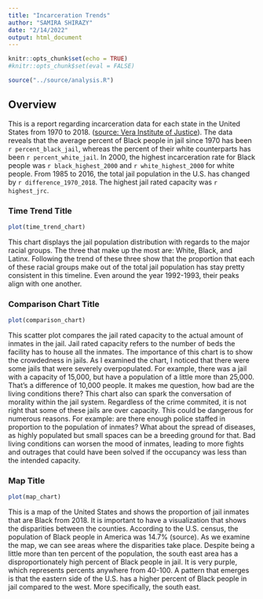 ```yaml
---
title: "Incarceration Trends"
author: "SAMIRA SHIRAZY"
date: "2/14/2022"
output: html_document
---
```


``` r
knitr::opts_chunk$set(echo = TRUE)
#knitr::opts_chunk$set(eval = FALSE)
```

``` r
source("../source/analysis.R")
```


## Overview
This is a report regarding incarceration data for each state in the United
States from 1970 to 2018. 
([source: Vera Institute of Justice](https://www.vera.org/)). The data reveals 
that the average percent of Black people in jail since 1970 has been 
`r percent_black_jail`, whereas the percent of their white counterparts
has been `r percent_white_jail`. In 2000, the highest incarceration rate 
for Black people was `r black_highest_2000` and `r white_highest_2000` for white
people. From 1985 to 2016, the total jail population in the U.S. has changed
by `r difference_1970_2018`. The highest jail rated capacity was
`r highest_jrc`. 

### Time Trend Title
```r
plot(time_trend_chart)
```
This chart displays the jail population distribution with regards to the major
racial groups. The three that make up the most are: White, Black, and Latinx.
Following the trend of these three show that the proportion that each of these
racial groups make out of the total jail population has stay pretty consistent
in this timeline. Even around the year 1992-1993, their peaks align with one
another. 

### Comparison Chart Title
```r
plot(comparison_chart)
```

This scatter plot compares the jail rated capacity to the actual amount of 
inmates in the jail. Jail rated capacity refers to the number of beds the 
facility has to house all the inmates. The importance of this chart is to show
the crowdedness in jails. As I examined the chart, I noticed that there were
some jails that were severely overpopulated. For example, there was a jail with 
a capacity of 15,000, but have a population of a little more than 25,000. 
That's a difference of 10,000 people. It makes me question, how bad are the
living conditions there? This chart also can spark the conversation of morality
within the jail system. Regardless of the crime commited, it is not right that
some of these jails are over capacity. This could be dangerous for numerous
reasons. For example: are there enough police staffed in proportion to the
population of inmates? What about the spread of diseases, as highly populated
but small spaces can be a breeding ground for that. Bad living conditions can
worsen the mood of inmates, leading to more fights and outrages that could have
been solved if the occupancy was less than the intended capacity. 

### Map Title
```r
plot(map_chart)
```

This is a map of the United States and shows the proportion of jail inmates
that are Black from 2018. It is important to have a visualization that shows the
disparities between the counties. According to the U.S. census, the population
of Black people in America was 14.7% (source). As we examine the map, we can see
areas where the disparities take place. Despite being a little more than ten 
percent of the population, the south east area has a disproportionately high
percent of Black people in jail. It is very purple, which represents percents 
anywhere from 40-100. A pattern that emerges is that the eastern side of the
U.S. has a higher percent of Black people in jail compared to the west. More 
specifically, the south east. 